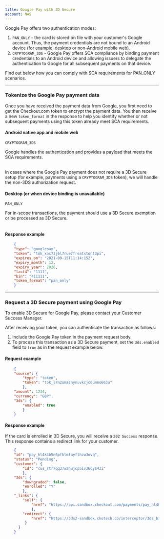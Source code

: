 ```yaml
---
title: Google Pay with 3D Secure
account: NAS
---
```


Google Pay offers two authentication modes:

1. ``PAN_ONLY`` - the card is stored on file with your customer's Google account. Thus, the payment credentials are not bound to an Android device (for example, desktop or non-Android mobile web).
2. ``CRYPTOGRAM_3DS`` - Google Pay offers SCA compliance by binding payment credentials to an Android device and allowing issuers to delegate the authentication to Google for all subsequent payments on that device. 

Find out below how you can comply with SCA requirements for PAN_ONLY scenarios.

---

### Tokenize the Google Pay payment data

Once you have received the payment data from Google, you first need to get the Checkout.com token to encrypt the payment data. You then receive a new ``token_format`` in the response to help you identify whether or not subsequent payments using this token already meet SCA requirements. 

#### Android native app and mobile web

<Table>
<TableHead headers={['``token_format``', 'SCA compliance']} />
<TableBody>
<TableRow>
<TableCell>

``CRYPTOGRAM_3DS``

</TableCell>
<TableCell>

Google handles the authentication and provides a payload that meets the SCA requirements.

</TableCell>
</TableRow>
</TableBody>
</Table>

<TipBox variant="note">

In cases where the Google Pay payment does not require a 3D Secure setup (for example, payments using a ``CRYPTOGRAM_3DS`` token), we will handle the non-3DS authorization request.

</TipBox>

#### Desktop (or when device binding is unavailable)

<Table>
<TableHead headers={['``token_format``', 'SCA compliance']} />
<TableBody>
<TableRow>
<TableCell>

``PAN_ONLY``

</TableCell>
<TableCell>

For in-scope transactions, the payment should use a 3D Secure exemption or be processed as 3D Secure.

</TableCell>
</TableRow>
</TableBody>
</Table>

#### Response example

```json
    {
    "type": "googlepay",
    "token": "tok_xac73j6l7rue7freatxtonf3pi",
    "expires_on": "2021-09-15T11:14:15Z",
    "expiry_month": 12,
    "expiry_year": 2026,
    "last4": "1111",
    "bin": "411111",
    "token_format": "pan_only"
    }
```    

---

### Request a 3D Secure payment using Google Pay

<TipBox variant="info">

To enable 3D Secure for Google Pay, please contact your Customer Success Manager.

</TipBox>

After receiving your token, you can authenticate the transaction as follows:

1. Include the Google Pay token in the payment request body.
2. To process this transaction as a 3D Secure payment, set the ``3ds.enabled`` field to ``true`` as in the request example below.

#### Request example

```json
    {
    "source": {
        "type": "token",
        "token": "tok_lrn2umaznynuvkcjc6unno663u"
        },
    "amount": 1234,
    "currency": "GBP",
    "3ds": {
        "enabled": true
        }
    }
```

#### Response example

If the card is enrolled in 3D Secure, you will receive a `202 Success` response. This response contains a redirect link for your customer.

```json
    {
    "id": "pay_hl4k4b5n6pfklmfayflhzw3ovq",
    "status": "Pending",
    "customer": {
        "id": "cus_rtr7qq37wzhujcp5iv36qys43i"
        },
    "3ds": {
        "downgraded": false,
        "enrolled": "Y"
        },
    "_links": {
        "self": {
            "href": "https://api.sandbox.checkout.com/payments/pay_hl4k4b5n6pfklmfayflhzw3ovq"
            },
        "redirect": {
            "href": "https://3ds2-sandbox.ckotech.co/interceptor/3ds_bicq62vdvrbuznjzcmcfrhtswy"
         }
      }
    }
```








